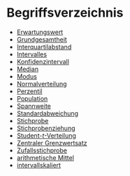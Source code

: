 # Begriffsverzeichnis {-}

- [Erwartungswert](#customdef-erwartungswert)
- [Grundgesamtheit](#customdef-grundgesamtheit)
- [Interquartilabstand](#customdef-iqr)
- [Intervalles](#customdef-interval)
- [Konfidenzintervall](#customdef-confidence-interval)
- [Median](#customdef-median)
- [Modus](#customdef-modus)
- [Normalverteilung](#customdef-normalverteilung)
- [Perzentil](#customdef-perzentil)
- [Population](#customdef-population)
- [Spannweite](#customdef-spannweite)
- [Standardabweichung](#customdef-std)
- [Stichprobe](#customdef-stichprobe)
- [Stichprobenziehung](#customdef-stichprobenziehung)
- [Student-$t$-Verteilung](#customdef-student-verteilung)
- [Zentraler Grenzwertsatz](#customdef-zentraler-grenzwertsatz)
- [Zufallsstichprobe](#customdef-zufallsstichprobe)
- [arithmetische Mittel](#customdef-arithmetisches-mittel)
- [intervallskaliert](#customdef-intervallskaliert)

